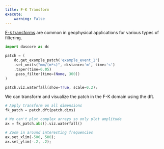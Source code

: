 ```yaml
---
title: F-K Transform
execute:
    warning: False
---
```


[F-k transforms](https://wiki.seg.org/wiki/F-k_filtering) are common in geophysical applications for various types of filtering.

```python
import dascore as dc

patch = (
    dc.get_example_patch('example_event_1')
    .set_units("mm/(m*s)", distance='m', time='s')
    .taper(time=0.05)
    .pass_filter(time=(None, 300))
)

patch.viz.waterfall(show=True, scale=0.2);
```

We can transform and visualize the patch in the F-K domain using the dft.

```python
# Apply transform on all dimensions
fk_patch = patch.dft(patch.dims)

# We can't plot complex arrays so only plot amplitude
ax = fk_patch.abs().viz.waterfall()

# Zoom in around interesting frequencies
ax.set_xlim(-500, 500);
ax.set_ylim(-.2, .2);
```
